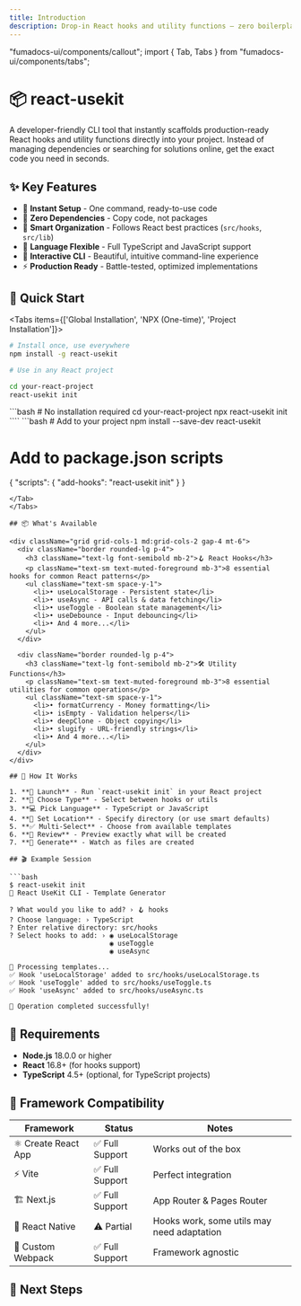 ```yaml
---
title: Introduction
description: Drop-in React hooks and utility functions — zero boilerplate, maximum productivity
---
```


"fumadocs-ui/components/callout"; import { Tab, Tabs } from "fumadocs-ui/components/tabs";

# 📦 react-usekit

<Callout title="What is react-usekit?">
  A developer-friendly CLI tool that instantly scaffolds production-ready React
  hooks and utility functions directly into your project. Instead of managing
  dependencies or searching for solutions online, get the exact code you need in
  seconds.
</Callout>

## ✨ Key Features

- 🚀 **Instant Setup** - One command, ready-to-use code
- 🧠 **Zero Dependencies** - Copy code, not packages
- 📁 **Smart Organization** - Follows React best practices (`src/hooks`, `src/lib`)
- 🔧 **Language Flexible** - Full TypeScript and JavaScript support
- 🎨 **Interactive CLI** - Beautiful, intuitive command-line experience
- ⚡ **Production Ready** - Battle-tested, optimized implementations

## 🚀 Quick Start

<Tabs items={['Global Installation', 'NPX (One-time)', 'Project Installation']}>
<Tab value="Global Installation">

```bash
# Install once, use everywhere
npm install -g react-usekit

# Use in any React project

cd your-react-project
react-usekit init

```

</Tab>
<Tab value="NPX (One-time)">
```bash
# No installation required
cd your-react-project
npx react-usekit init
````

</Tab>
<Tab value="Project Installation">
```bash
# Add to your project
npm install --save-dev react-usekit

# Add to package.json scripts

{ "scripts": { "add-hooks": "react-usekit init" } }

````
</Tab>
</Tabs>

## 📦 What's Available

<div className="grid grid-cols-1 md:grid-cols-2 gap-4 mt-6">
  <div className="border rounded-lg p-4">
    <h3 className="text-lg font-semibold mb-2">🪝 React Hooks</h3>
    <p className="text-sm text-muted-foreground mb-3">8 essential hooks for common React patterns</p>
    <ul className="text-sm space-y-1">
      <li>• useLocalStorage - Persistent state</li>
      <li>• useAsync - API calls & data fetching</li>
      <li>• useToggle - Boolean state management</li>
      <li>• useDebounce - Input debouncing</li>
      <li>• And 4 more...</li>
    </ul>
  </div>

  <div className="border rounded-lg p-4">
    <h3 className="text-lg font-semibold mb-2">🛠️ Utility Functions</h3>
    <p className="text-sm text-muted-foreground mb-3">8 essential utilities for common operations</p>
    <ul className="text-sm space-y-1">
      <li>• formatCurrency - Money formatting</li>
      <li>• isEmpty - Validation helpers</li>
      <li>• deepClone - Object copying</li>
      <li>• slugify - URL-friendly strings</li>
      <li>• And 4 more...</li>
    </ul>
  </div>
</div>

## 🎯 How It Works

1. **🚀 Launch** - Run `react-usekit init` in your React project
2. **🎯 Choose Type** - Select between hooks or utils
3. **💻 Pick Language** - TypeScript or JavaScript
4. **📁 Set Location** - Specify directory (or use smart defaults)
5. **✅ Multi-Select** - Choose from available templates
6. **👀 Review** - Preview exactly what will be created
7. **🎉 Generate** - Watch as files are created

## 🎬 Example Session

```bash
$ react-usekit init
🚀 React UseKit CLI - Template Generator

? What would you like to add? › 🪝 hooks
? Choose language: › TypeScript
? Enter relative directory: src/hooks
? Select hooks to add: › ◉ useLocalStorage
                         ◉ useToggle
                         ◉ useAsync

🔄 Processing templates...
✅ Hook 'useLocalStorage' added to src/hooks/useLocalStorage.ts
✅ Hook 'useToggle' added to src/hooks/useToggle.ts
✅ Hook 'useAsync' added to src/hooks/useAsync.ts

🎉 Operation completed successfully!
````

## 🚨 Requirements

- **Node.js** 18.0.0 or higher
- **React** 16.8+ (for hooks support)
- **TypeScript** 4.5+ (optional, for TypeScript projects)

## 🔧 Framework Compatibility

| Framework           | Status          | Notes                                      |
| ------------------- | --------------- | ------------------------------------------ |
| ⚛️ Create React App | ✅ Full Support | Works out of the box                       |
| ⚡ Vite             | ✅ Full Support | Perfect integration                        |
| 🏗️ Next.js          | ✅ Full Support | App Router & Pages Router                  |
| 📱 React Native     | ⚠️ Partial      | Hooks work, some utils may need adaptation |
| 🔧 Custom Webpack   | ✅ Full Support | Framework agnostic                         |

## 🎯 Next Steps

<Cards>
  <Card
    title="📖 Installation Guide"
    href="/docs/installation"
    description="Get react-usekit set up in your project"
  />
  <Card
    title="🪝 Explore Hooks"
    href="/docs/hooks"
    description="Discover all available React hooks"
  />
  <Card
    title="🛠️ Browse Utilities"
    href="/docs/utilities"
    description="Check out utility functions"
  />
  <Card
    title="💡 View Examples"
    href="/docs/examples"
    description="See real-world usage examples"
  />
</Cards>
